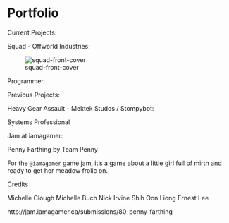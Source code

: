 # Portfolio

Current Projects:

Squad - Offworld Industries:

![squad-front-cover](https://upload.wikimedia.org/wikipedia/en/d/de/Squad_(videogame)_2016_frontcover.png)

Programmer

Previous Projects:

Heavy Gear Assault - Mektek Studos / Stompybot:

Systems Professional

Jam at iamagamer:

Penny Farthing
by Team Penny

For the `@iamagamer` game jam, it's a game about a little girl full of mirth and ready to get her meadow frolic on.

Credits

Michelle Clough
Michelle Buch
Nick Irvine
Shih Oon Liong
Ernest Lee

http://jam.iamagamer.ca/submissions/80-penny-farthing
